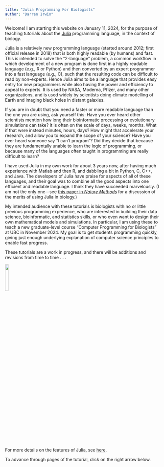 ```yaml
---
title: "Julia Programming For Biologists"
author: "Darren Irwin"
---
```


Welcome! I am starting this website on January 11, 2024, for the purpose of teaching tutorials about the [Julia](https://julialang.org) programming language, in the context of biology.

Julia is a relatively new programming language (started around 2012; first official release in 2018) that is both highly readable (by humans) and fast. This is intended to solve the "2-language" problem, a common workflow in which development of a new program is done first in a highly readable language (e.g., R or Python) and then converted by an expert programmer into a fast language (e.g., C), such that the resulting code can be difficult to read by non-experts. Hence Julia aims to be a language that provides easy entry for new programmers while also having the power and efficiency to appeal to experts. It is used by NASA, Moderna, Pfizer, and many other organizations, and is used widely by scientists doing climate modelling of Earth and imaging black holes in distant galaxies.

If you are in doubt that you need a faster or more readable language than the one you are using, ask yourself this: Have you ever heard other scientists mention how long their bioinformatic processing or evolutionary simulations can take? It is often on the scale of days, weeks, months. What if that were instead minutes, hours, days? How might that accelerate your research, and allow you to expand the scope of your science? Have you ever heard someone say "I can't program"? Did they decide that because they are fundamentally unable to learn the logic of programming, or because many of the languages often taught in programming are really difficult to learn?

I have used Julia in my own work for about 3 years now, after having much experience with Matlab and then R, and dabbling a bit in Python, C, C++, and Java. The developers of Julia have praise for aspects of all of these languages, and their goal was to combine all the good aspects into one efficient and readable language. I think they have succeeded marvelously. (I am not the only one---see [this paper in _Nature Methods_](https://www.nature.com/articles/s41592-023-01832-z) for a discussion of the merits of using Julia in biology.)

My intended audience with these tutorials is biologists with no or little previous programming experience, who are interested in building their data science, bioinformatic, and statistics skills, or who even want to design their own mathematical models and simulations. In particular, I am using these to teach a new graduate-level course "Computer Programming for Biologists" at UBC in November 2024. My goal is to get students programming quickly, giving just enough underlying explanation of computer science principles to enable fast progress. 

These tutorials are a work in progress, and there will be additions and revisions from time to time . . .

[![](Julia_logo.jpg){width=15% fig-align=center}](https://julialang.org)

For more details on the features of Julia, see [here](https://docs.julialang.org/en/v1/).

To advance through pages of the tutorial, click on the right arrow below.
